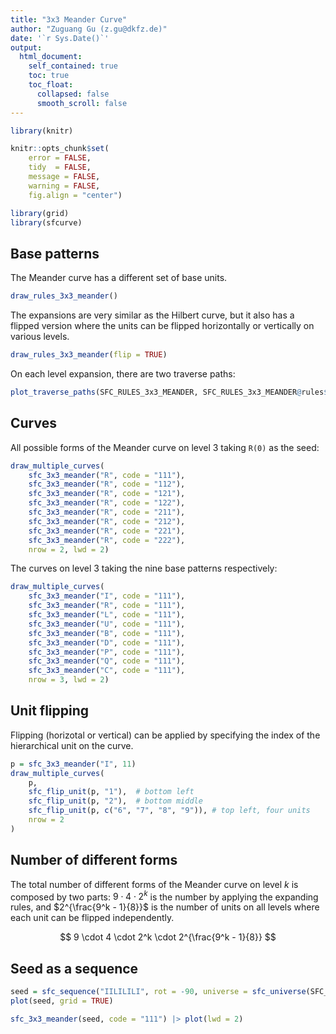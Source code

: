 ```yaml
---
title: "3x3 Meander Curve"
author: "Zuguang Gu (z.gu@dkfz.de)"
date: '`r Sys.Date()`'
output: 
  html_document:
    self_contained: true
    toc: true
    toc_float:
      collapsed: false
      smooth_scroll: false
---
```


```r
library(knitr)

knitr::opts_chunk$set(
    error = FALSE,
    tidy  = FALSE,
    message = FALSE,
    warning = FALSE,
    fig.align = "center")

library(grid)
library(sfcurve)
```


## Base patterns

The Meander curve has a different set of base units.

```r
draw_rules_3x3_meander()
```

The expansions are very similar as the Hilbert curve, but it also has a
flipped version where the units can be flipped horizontally or vertically
on various levels.

```r
draw_rules_3x3_meander(flip = TRUE)
```

On each level expansion, there are two traverse paths:

```r
plot_traverse_paths(SFC_RULES_3x3_MEANDER, SFC_RULES_3x3_MEANDER@rules$I[[1]])
```

## Curves

All possible forms of the Meander curve on level 3 taking `R(0)` as the seed:

```r
draw_multiple_curves(
    sfc_3x3_meander("R", code = "111"),
    sfc_3x3_meander("R", code = "112"),
    sfc_3x3_meander("R", code = "121"),
    sfc_3x3_meander("R", code = "122"),
    sfc_3x3_meander("R", code = "211"),
    sfc_3x3_meander("R", code = "212"),
    sfc_3x3_meander("R", code = "221"),
    sfc_3x3_meander("R", code = "222"),
    nrow = 2, lwd = 2)
```

The curves on level 3 taking the nine base patterns respectively:

```r
draw_multiple_curves(
    sfc_3x3_meander("I", code = "111"),
    sfc_3x3_meander("R", code = "111"),
    sfc_3x3_meander("L", code = "111"),
    sfc_3x3_meander("U", code = "111"),
    sfc_3x3_meander("B", code = "111"),
    sfc_3x3_meander("D", code = "111"),
    sfc_3x3_meander("P", code = "111"),
    sfc_3x3_meander("Q", code = "111"),
    sfc_3x3_meander("C", code = "111"),
    nrow = 3, lwd = 2)
```

## Unit flipping

Flipping (horizotal or vertical) can be applied by specifying the index of the hierarchical unit on the curve.

```r
p = sfc_3x3_meander("I", 11)
draw_multiple_curves(
    p,
    sfc_flip_unit(p, "1"),  # bottom left
    sfc_flip_unit(p, "2"),  # bottom middle
    sfc_flip_unit(p, c("6", "7", "8", "9")), # top left, four units
    nrow = 2
)
```

## Number of different forms

The total number of different forms of the Meander curve on level $k$ is composed by two parts:
$9 \cdot 4 \cdot 2^k$ is the number by applying the expanding rules, and $2^{\frac{9^k - 1}{8}}$
is the number of units on all levels where each unit can be flipped independently.


$$
9 \cdot 4 \cdot 2^k \cdot 2^{\frac{9^k - 1}{8}}
$$

## Seed as a sequence

```r
seed = sfc_sequence("IILILILI", rot = -90, universe = sfc_universe(SFC_RULES_3x3_MEANDER))
plot(seed, grid = TRUE)
```

```r
sfc_3x3_meander(seed, code = "111") |> plot(lwd = 2)
```
